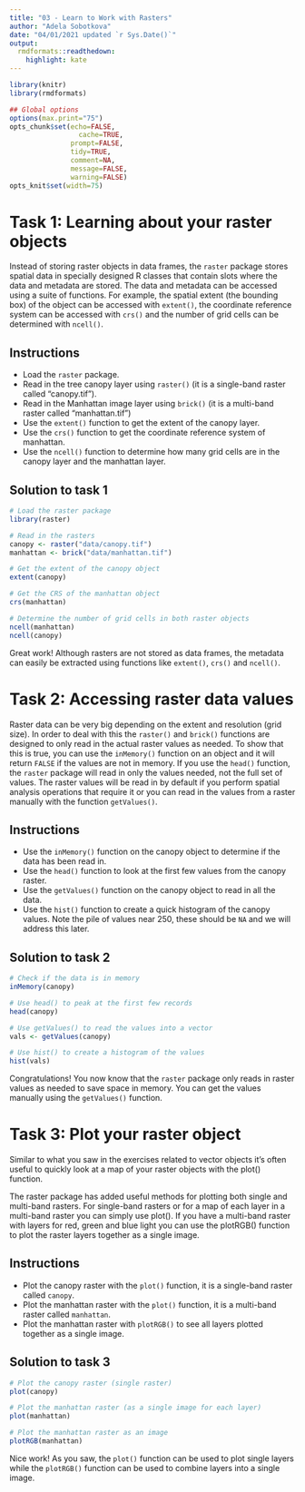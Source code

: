 ```yaml
---
title: "03 - Learn to Work with Rasters"
author: "Adela Sobotkova"
date: "04/01/2021 updated `r Sys.Date()`"
output:
  rmdformats::readthedown:
    highlight: kate
---
```



```r
library(knitr)
library(rmdformats)

## Global options
options(max.print="75")
opts_chunk$set(echo=FALSE,
	             cache=TRUE,
               prompt=FALSE,
               tidy=TRUE,
               comment=NA,
               message=FALSE,
               warning=FALSE)
opts_knit$set(width=75)
```

# Task 1: Learning about your raster objects
Instead of storing raster objects in data frames, the `raster` package stores spatial data in specially designed R classes that contain slots where the data and metadata are stored. The data and metadata can be accessed using a suite of functions. For example, the spatial extent (the bounding box) of the object can be accessed with `extent()`, the coordinate reference system can be accessed with `crs()` and the number of grid cells can be determined with `ncell()`.

## Instructions

* Load the `raster` package.
* Read in the tree canopy layer using `raster()` (it is a single-band raster called "canopy.tif").
* Read in the Manhattan image layer using `brick()` (it is a multi-band raster called "manhattan.tif")
* Use the `extent()` function to get the extent of the canopy layer.
* Use the `crs()` function to get the coordinate reference system of manhattan.
* Use the `ncell()` function to determine how many grid cells are in the canopy layer and the manhattan layer.

## Solution to task 1
```r
# Load the raster package
library(raster)

# Read in the rasters
canopy <- raster("data/canopy.tif")
manhattan <- brick("data/manhattan.tif")

# Get the extent of the canopy object
extent(canopy)

# Get the CRS of the manhattan object
crs(manhattan)

# Determine the number of grid cells in both raster objects
ncell(manhattan)
ncell(canopy)
```
Great work! Although rasters are not stored as data frames, the metadata can easily be extracted using functions like `extent()`, `crs()` and `ncell()`.


# Task 2: Accessing raster data values
Raster data can be very big depending on the extent and resolution (grid size). In order to deal with this the `raster()` and `brick()` functions are designed to only read in the actual raster values as needed. To show that this is true, you can use the `inMemory()` function on an object and it will return `FALSE` if the values are not in memory. If you use the `head()` function, the `raster` package will read in only the values needed, not the full set of values. The raster values will be read in by default if you perform spatial analysis operations that require it or you can read in the values from a raster manually with the function `getValues()`.

## Instructions

* Use the `inMemory()` function on the canopy object to determine if the data has been read in.
* Use the `head()` function to look at the first few values from the canopy raster.
* Use the `getValues()` function on the canopy object to read in all the data.
* Use the `hist()` function to create a quick histogram of the canopy values. Note the pile of values near 250, these should be `NA` and we will address this later.


## Solution to task 2
```r
# Check if the data is in memory
inMemory(canopy)

# Use head() to peak at the first few records
head(canopy)

# Use getValues() to read the values into a vector
vals <- getValues(canopy)

# Use hist() to create a histogram of the values
hist(vals)
```

Congratulations! You now know that the `raster` package only reads in raster values as needed to save space in memory. You can get the values manually using the `getValues()` function.


# Task 3: Plot your raster object
Similar to what you saw in the exercises related to vector objects it's often useful to quickly look at a map of your raster objects with the plot() function.

The raster package has added useful methods for plotting both single and multi-band rasters. For single-band rasters or for a map of each layer in a multi-band raster you can simply use plot(). If you have a multi-band raster with layers for red, green and blue light you can use the plotRGB() function to plot the raster layers together as a single image.

## Instructions

* Plot the canopy raster with the `plot()` function, it is a single-band raster called `canopy`.
* Plot the manhattan raster with the `plot()` function, it is a multi-band raster called `manhattan`.
* Plot the manhattan raster with `plotRGB()` to see all layers plotted together as a single image.


## Solution to task 3
```r
# Plot the canopy raster (single raster)
plot(canopy)

# Plot the manhattan raster (as a single image for each layer)
plot(manhattan)

# Plot the manhattan raster as an image
plotRGB(manhattan)
```

Nice work! As you saw, the `plot()` function can be used to plot single layers while the `plotRGB()` function can be used to combine layers into a single image.